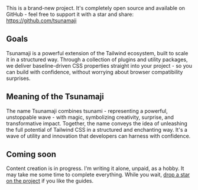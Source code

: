 

<TipStar>
  This is a brand-new project. It's completely open source and available on GitHub - feel free to support it with a star and share: <a href="https://github.com/tsunamaji" target="_blank">https://github.com/tsunamaji</a>
</TipStar>

## Goals

Tsunamaji is a powerful extension of the Tailwind ecosystem, built to scale it in a structured way. Through a collection of plugins and utility packages, we deliver baseline-driven CSS properties straight into your project - so you can build with confidence, without worrying about browser compatibility surprises.

## Meaning of the Tsunamaji

The name Tsunamaji combines tsunami - representing a powerful, unstoppable wave - with magic, symbolizing creativity, surprise, and transformative impact. Together, the name conveys the idea of unleashing the full potential of Tailwind CSS in a structured and enchanting way. It's a wave of utility and innovation that developers can harness with confidence.

## Coming soon

<TipHighlight>
  Content creation is in progress. I'm writing it alone, unpaid, as a hobby. It may take me some time to complete everything.
</TipHighlight>

<TipStar>
  While you wait, <a href="https://github.com/rozsazoltan/rozsazoltan.vercel.app" target="_blank">drop a star on the project</a> if you like the guides.
</TipStar>
